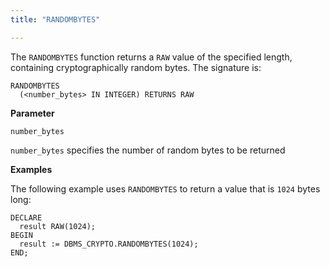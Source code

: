 ```yaml
---
title: "RANDOMBYTES"

---
```


The `RANDOMBYTES` function returns a `RAW` value of the specified length, containing cryptographically random bytes. The signature is:

```text
RANDOMBYTES
  (<number_bytes> IN INTEGER) RETURNS RAW
```

**Parameter**

`number_bytes`

 `number_bytes` specifies the number of random bytes to be returned

**Examples**

The following example uses `RANDOMBYTES` to return a value that is `1024` bytes long:

```text
DECLARE
  result RAW(1024);
BEGIN
  result := DBMS_CRYPTO.RANDOMBYTES(1024);
END;
```
